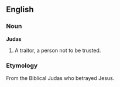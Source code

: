 ==English==
===Noun===
'''Judas'''
# A traitor, a person not to be trusted.
===Etymology===
From the Biblical Judas who betrayed Jesus.